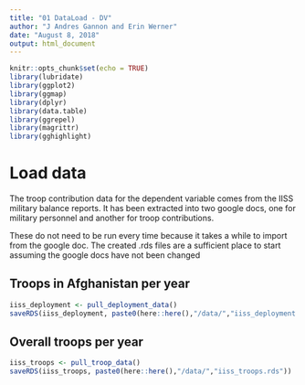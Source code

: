 ```yaml
---
title: "01 DataLoad - DV"
author: "J Andres Gannon and Erin Werner"
date: "August 8, 2018"
output: html_document
---
```


```r
knitr::opts_chunk$set(echo = TRUE)
library(lubridate)
library(ggplot2)
library(ggmap)
library(dplyr)
library(data.table)
library(ggrepel)
library(magrittr)
library(gghighlight)
```

# Load data
The troop contribution data for the dependent variable comes from the IISS military balance reports. It has been extracted into two google docs, one for military personnel and another for troop contributions.

These do not need to be run every time because it takes a while to import from the google doc. The created .rds files are a sufficient place to start assuming the google docs have not been changed

## Troops in Afghanistan per year
```r
iiss_deployment <- pull_deployment_data()
saveRDS(iiss_deployment, paste0(here::here(),"/data/","iiss_deployment.rds"))
```

## Overall troops per year
```r
iiss_troops <- pull_troop_data()
saveRDS(iiss_troops, paste0(here::here(),"/data/","iiss_troops.rds"))
```

